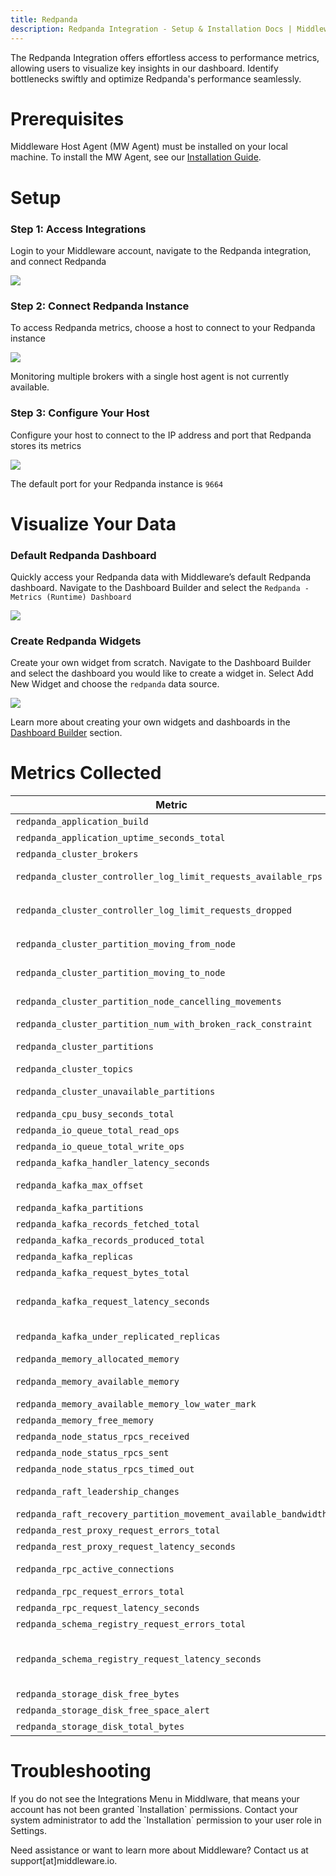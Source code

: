 ```yaml
---
title: Redpanda
description: Redpanda Integration - Setup & Installation Docs | Middleware
---
```


The Redpanda Integration offers effortless access to performance metrics, allowing users to visualize key insights in our dashboard. Identify bottlenecks swiftly and optimize Redpanda's performance seamlessly.

# Prerequisites

Middleware Host Agent (MW Agent) must be installed on your local machine. To install the MW Agent, see our [Installation Guide](https://docs.middleware.io/agent-installation/overview).

# Setup

### Step 1: Access Integrations

Login to your Middleware account, navigate to the Redpanda integration, and connect Redpanda

<img src="/images/integration/redpanda-integration-page.png" />

### Step 2: Connect Redpanda Instance

To access Redpanda metrics, choose a host to connect to your Redpanda instance

<img src="/images/integration/redpanda-host.png" />

<Warning>Monitoring multiple brokers with a single host agent is not currently available.</Warning>

### Step 3: Configure Your Host

Configure your host to connect to the IP address and port that Redpanda stores its metrics

<img src="/images/integration/redpanda-connectivity.png" />

<Note> The default port for your Redpanda instance is `9664` </Note>

# Visualize Your Data

### Default Redpanda Dashboard

Quickly access your Redpanda data with Middleware’s default Redpanda dashboard. Navigate to the Dashboard Builder and select the `Redpanda - Metrics (Runtime) Dashboard`

<img src="/images/integration/redpanda-dashboard.png" />

### Create Redpanda Widgets

Create your own widget from scratch. Navigate to the Dashboard Builder and select the dashboard you would like to create a widget in. Select Add New Widget and choose the `redpanda` data source.

<img src="/images/integration/redpanda-widget.png" />

<Note> Learn more about creating your own widgets and dashboards in the [Dashboard Builder](https://docs.middleware.io/workflow/custom-dashboard/build-custom-dashboard) section. </Note>

# Metrics Collected

| __Metric__                                                          | __Description__                                                                                                   |
|-----------------------------------------------------------------|:-------------------------------------------------------------------------------------------------------------------|
| `redpanda_application_build` | Redpanda build information |
| `redpanda_application_uptime_seconds_total` | Redpanda application uptime in seconds |
| `redpanda_cluster_brokers` | Number of configured, fully commissioned brokers in a cluster |
| `redpanda_cluster_controller_log_limit_requests_available_rps` | Limit on the available requests per second (RPS) for a cluster controller log |
| `redpanda_cluster_controller_log_limit_requests_dropped` | Number of requests dropped by a cluster controller log due to exceeding `redpanda_cluster_controller_log_limit_requests_available_rps` |
| `redpanda_cluster_partition_moving_from_node` | Number of partition replicas in a cluster being removed from a node |
| `redpanda_cluster_partition_moving_to_node` | Number of partition replicas in cluster being added or moved to a node|
| `redpanda_cluster_partition_node_cancelling_movements` | Number of partition replicas being moved that now need to be cancelled during a partition movement cancellation operation|
| `redpanda_cluster_partition_num_with_broken_rack_constraint` | Number of Redpanda partitions violating rack constraints |
| `redpanda_cluster_partitions` | Number of partitions managed by a cluster. Includes partitions of the controller topic, but not replicas |
| `redpanda_cluster_topics` | Number of topics in a cluster |
| `redpanda_cluster_unavailable_partitions` | Number of unavailable partitions (that lack quorum among their replica group) in the cluster|
| `redpanda_cpu_busy_seconds_total` | Total CPU busy time in seconds |
| `redpanda_io_queue_total_read_ops` | Total read operations passed in the I/O queue |
| `redpanda_io_queue_total_write_ops` | Total write operations passed in the I/O queue |
| `redpanda_kafka_handler_latency_seconds` | Average time for Redpanda to handle Kafka requests |
| `redpanda_kafka_max_offset` | High watermark offset of a partition (for calculating consumer group lag) |
| `redpanda_kafka_partitions` | Configured number of partitions for a topic |
| `redpanda_kafka_records_fetched_total` | Total number of records fetched |
| `redpanda_kafka_records_produced_total` | Total number of records produced |
| `redpanda_kafka_replicas` | Total number of configured replicas per topic|
| `redpanda_kafka_request_bytes_total` | Total number of bytes produced or consumed per topic |
| `redpanda_kafka_request_latency_seconds` | Latency of produce/consume requests per broker. Measures from when a request is initiated on partition to when response is fulfilled |
| `redpanda_kafka_under_replicated_replicas` | Number of replicas in the partition that are live but not at the latest offset, `redpanda_kafka_max_offset` |
| `redpanda_memory_allocated_memory` | Total allocated memory in bytes |
| `redpanda_memory_available_memory` | Total memory potentially available (free plus reclaimable memory) to a CPU shard (core) in bytes |
| `redpanda_memory_available_memory_low_water_mark` | The low watermark for available memory at process start |
| `redpanda_memory_free_memory` | Available memory in bytes |
| `redpanda_node_status_rpcs_received` | Number of node status RPCs received by a node |
| `redpanda_node_status_rpcs_sent` | Number of node status RPCs sent by a node |
| `redpanda_node_status_rpcs_timed_out` | Number of timed out node status RPCs from a node |
| `redpanda_raft_leadership_changes` | Number of leadership changes across all partitions of a given topic |
| `redpanda_raft_recovery_partition_movement_available_bandwidth` | Bandwidth available for partition movement, in bytes per second |
| `redpanda_rest_proxy_request_errors_total` | Total number of REST proxy server errors |
| `redpanda_rest_proxy_request_latency_seconds` | Internal latency of REST proxy requests |
| `redpanda_rpc_active_connections` | The total number of currently-active clients the RPC server on a given shard has connections to |
| `redpanda_rpc_request_errors_total` | Number of RPC errors |
| `redpanda_rpc_request_latency_seconds` | RPC latency in seconds |
| `redpanda_schema_registry_request_errors_total` | Total number of Schema Registry errors |
| `redpanda_schema_registry_request_latency_seconds` | Latency of the request indicated by the label in the Schema Registry. The measurement includes the time spent waiting for resources to become available, processing the request, and dispatching the response |
| `redpanda_storage_disk_free_bytes` | Available disk storage in bytes |
| `redpanda_storage_disk_free_space_alert` | Alert for low disk storage: `0: OK`, `1: low space`, `2: degraded`|
| `redpanda_storage_disk_total_bytes` | Total size in bytes of attached storage |

# Troubleshooting

<Accordion title="Missing Integrations Menu">
  If you do not see the Integrations Menu in Middlware, that means your account has not been granted `Installation` permissions. Contact your system administrator to add the `Installation` permission to your user role in Settings.
</Accordion>

<Note>Need assistance or want to learn more about Middleware? Contact us at support[at]middleware.io.</Note>